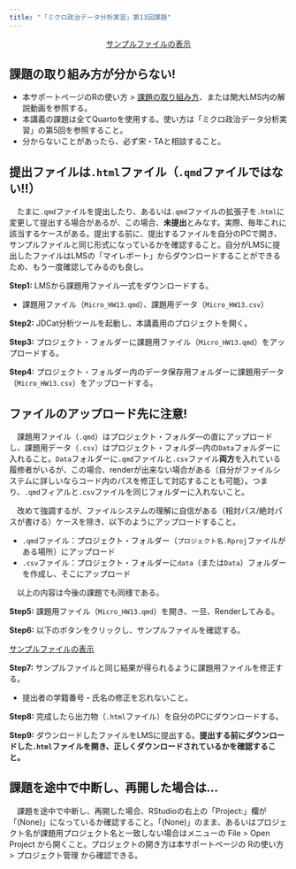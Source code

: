 ```yaml
---
title: "「ミクロ政治データ分析実習」第13回課題"
---
```


<center><a href="Data/Micro_HW13_Sample.html" class="btn btn-primary btn-lg" target="_blank" role="button"><i class="bi bi-window"></i> サンプルファイルの表示</a></center>

:::{.callout-important}
## 課題の取り組み方が分からない!

* 本サポートページのRの使い方 > [課題の取り組み方](../intro/homework.qmd)、または関大LMS内の解説動画を参照する。
* 本講義の課題は全てQuartoを使用する。使い方は「ミクロ政治データ分析実習」の第5回を参照すること。
* 分からないことがあったら、必ず宋・TAと相談すること。
:::

:::{.callout-important}
## 提出ファイルは`.html`ファイル（`.qmd`ファイルではない!!）

　たまに`.qmd`ファイルを提出したり、あるいは`.qmd`ファイルの拡張子を`.html`に変更して提出する場合があるが、この場合、**未提出**とみなす。実際、毎年これに該当するケースがある。提出する前に、提出するファイルを自分のPCで開き、サンプルファイルと同じ形式になっているかを確認すること。自分がLMSに提出したファイルはLMSの「マイレポート」からダウンロードすることができるため、もう一度確認してみるのも良し。
:::

**Step1:** LMSから課題用ファイル一式をダウンロードする。

- 課題用ファイル（`Micro_HW13.qmd`）、課題用データ（`Micro_HW13.csv`）

**Step2:** JDCat分析ツールを起動し、本講義用のプロジェクトを開く。

**Step3:** プロジェクト・フォルダーに課題用ファイル（`Micro_HW13.qmd`）をアップロードする。

**Step4:** プロジェクト・フォルダー内のデータ保存用フォルダーに課題用データ（`Micro_HW13.csv`）をアップロードする。

:::{.callout-important}
## ファイルのアップロード先に注意! 

　課題用ファイル（`.qmd`）はプロジェクト・フォルダ―の直にアップロードし、課題用データ（`.csv`）はプロジェクト・フォルダ―内の`Data`フォルダーに入れること。`Data`フォルダーに`.qmd`ファイルと`.csv`ファイル**両方**を入れている履修者がいるが、この場合、renderが出来ない場合がある（自分がファイルシステムに詳しいならコード内のパスを修正して対応することも可能）。つまり、`.qmd`フィアルと`.csv`ファイルを同じフォルダーに入れないこと。

　改めて強調するが、ファイルシステムの理解に自信がある（相対パス/絶対パスが書ける）ケースを除き、以下のようにアップロードすること。

- `.qmd`ファイル：プロジェクト・フォルダー（`プロジェクト名.Rproj`ファイルがある場所）にアップロード
- `.csv`ファイル：プロジェクト・フォルダーに`data`（または`Data`）フォルダーを作成し、そこにアップロード

　以上の内容は今後の課題でも同様である。
:::

**Step5:** 課題用ファイル（`Micro_HW13.qmd`）を開き、一旦、Renderしてみる。

**Step6:** 以下のボタンをクリックし、サンプルファイルを確認する。

<a href="Data/Micro_HW13_Sample.html" class="btn btn-primary btn-sm" target="_blank" role="button"><i class="bi bi-window"></i> サンプルファイルの表示</a>

**Step7:** サンプルファイルと同じ結果が得られるように課題用ファイルを修正する。

* 提出者の学籍番号・氏名の修正を忘れないこと。

**Step8:** 完成したら出力物（`.html`ファイル）を自分のPCにダウンロードする。

**Step9:** ダウンロードしたファイルをLMSに提出する。**提出する前にダウンロードした`.html`ファイルを開き、正しくダウンロードされているかを確認すること。**

:::{.callout-important}
## 課題を途中で中断し、再開した場合は...

　課題を途中で中断し、再開した場合、RStudioの右上の「Project:」欄が「(None)」になっているか確認すること。「(None)」のまま、あるいはプロジェクト名が課題用プロジェクト名と一致しない場合はメニューの File > Open Project から開くこと。プロジェクトの開き方は本サポートページの Rの使い方 > プロジェクト管理 から確認できる。
:::
